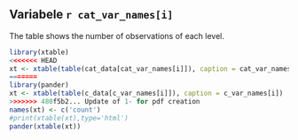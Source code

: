 Variabele `r cat_var_names[i]`
----------------------------------------
The table shows the number of observations of each level.

``` r
library(xtable)
<<<<<<< HEAD
xt <- xtable(table(cat_data[cat_var_names[i]]), caption = cat_var_names[i])
=======
library(pander)
xt <- xtable(table(c_data[c_var_names[i]]), caption = c_var_names[i])
>>>>>>> 480f5b2... Update of 1- for pdf creation
names(xt) <- c('count')
#print(xtable(xt),type='html')
pander(xtable(xt))
```



